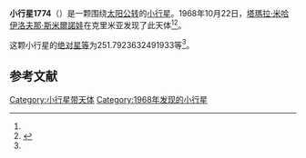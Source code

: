 {{Infobox planet
| bgcolour = #FFFFC0
| name = 1774 Kulikov
| symbol = 
| image = 
| caption = 
| discovery = yes
| discovery_ref = 
| discoverer = [[塔瑪拉·米哈伊洛夫那·斯米爾諾娃|塔瑪拉·米哈伊洛夫那·斯米爾諾娃]]
| discovery_site = [[克里米亚|克里米亚]] 
| discovered = 1968年10月22日
| designations = yes
| mp_name = 
| named_after = 
| alt_names = 1968 UG1/ 1931 DC / 1953 TQ1 / 1953 VX
| mp_category = [[主带小行星|主带小行星]]
| orbit_ref = <ref name="a">[http://ssd.jpl.nasa.gov/sbdb.cgi?sstr=1774 1774 Kulikov] {{Wayback|url=http://ssd.jpl.nasa.gov/sbdb.cgi?sstr=1774 |date=20201121054833 }}，小行星數據庫瀏覽器（JPL Small-Body Database Browser）－[[美国国家航空航天局|美国国家航空航天局]]喷气推进实验室</ref>
| epoch = 2456400.5 (2013年4月18日更新)
| aphelion = {{convert|3.082605078372303|AU|km|3|abbr=on|lk=out}}
| perihelion = {{convert|2.674355305988833|AU|km|3|abbr=on}}
| semimajor = {{convert|2.878480192180568|AU|km|3|abbr=on}}
| eccentricity = 0.070914119
| period = 1783.788233 [[日|日]]<br />4.88[[儒略年|儒略年]]
| avg_speed = 
| inclination = 1.854329393200243
| asc_node = 175.2361228519909
| mean_anomaly = 
| arg_peri = 251.7923632491933
| satellites = 
| physical_characteristics = yes
| dimensions = 
| mass = 
| density = 
| surface_grav = 
| escape_velocity = 
| sidereal_day = 
| axial_tilt = 
| pole_ecliptic_lat = 
| pole_ecliptic_lon = 
| albedo = 
| temperatures= 
| temp_name1 = 
| mean_temp_1 = 
| max_temp_1 = 
| temp_name2 = 
| max_temp_2 = 
| spectral_type = 
| abs_magnitude = 251.7923632491933
}}

'''小行星1774'''（{{lang-en|1774 Kulikov}}）是一颗围绕[[太阳|太阳]][[公转|公转]]的[[小行星|小行星]]。1968年10月22日，[[塔瑪拉·米哈伊洛夫那·斯米爾諾娃|塔瑪拉·米哈伊洛夫那·斯米爾諾娃]]在克里米亚发现了此天体<ref name="a" /><ref>{{cite news|title=小行星列表|url=http://cfa-www.harvard.edu/iau/lists/NumberedMPs.txt|accessdate=2013-07-08|newspaper=哈佛大学|archive-date=2008-05-17|archive-url=https://web.archive.org/web/20080517010638/http://cfa-www.harvard.edu/iau/lists/NumberedMPs.txt|dead-url=no}}</ref>。

这颗小行星的[[绝对星等|绝对星等]]为251.7923632491933等<ref name="a" />。

==参考文献==
{{reflist}}
{{Minor Planet Number|[[小行星1773|小行星1773]]|[[小行星1775|小行星1775]]}}

{{小天体}}

[[Category:小行星带天体|Category:小行星带天体]]
[[Category:1968年发现的小行星|Category:1968年发现的小行星]]

{{asteroid-stub}}